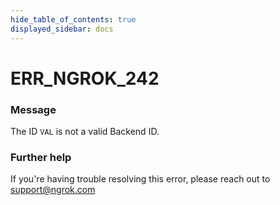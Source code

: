```yaml
---
hide_table_of_contents: true
displayed_sidebar: docs
---
```



# ERR_NGROK_242

### Message
The ID `VAL` is not a valid Backend ID.

<ErrorDetails error='err_ngrok_242' />


### Further help
If you're having trouble resolving this error, please reach out to [support@ngrok.com](mailto:support@ngrok.com?subject=Help%20with%20ERR_NGROK_242)

